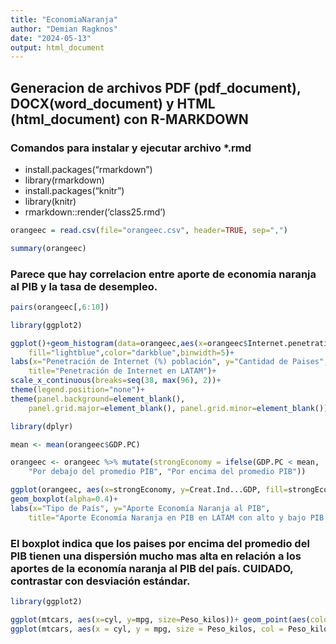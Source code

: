 ```yaml
---
title: "EconomiaNaranja"
author: "Demian Ragknos"
date: "2024-05-13"
output: html_document
---
```

## Generacion de archivos PDF (pdf_document), DOCX(word_document) y HTML (html_document) con R-MARKDOWN
### Comandos para instalar y ejecutar archivo *.rmd
- install.packages("rmarkdown")
- library(rmarkdown)
- install.packages("knitr")
- library(knitr)
- rmarkdown::render('class25.rmd')

```r
orangeec = read.csv(file="orangeec.csv", header=TRUE, sep=",")
```
```r
summary(orangeec)
```
### Parece que hay correlacion entre aporte de economia naranja al PIB y la tasa de desempleo.

```r
pairs(orangeec[,6:10])
```
```r
library(ggplot2)
```
```r
ggplot()+geom_histogram(data=orangeec,aes(x=orangeec$Internet.penetration...population),
    fill="lightblue",color="darkblue",binwidth=5)+
labs(x="Penetración de Internet (%) población", y="Cantidad de Paises", 
    title="Penetración de Internet en LATAM")+
scale_x_continuous(breaks=seq(38, max(96), 2))+
theme(legend.position="none")+
theme(panel.background=element_blank(), 
    panel.grid.major=element_blank(), panel.grid.minor=element_blank())
```
```r
library(dplyr)
```
```r
mean <- mean(orangeec$GDP.PC)
```
```r
orangeec <- orangeec %>% mutate(strongEconomy = ifelse(GDP.PC < mean, 
    "Por debajo del promedio PIB", "Por encima del promedio PIB"))
```
```r
ggplot(orangeec, aes(x=strongEconomy, y=Creat.Ind...GDP, fill=strongEconomy))+
geom_boxplot(alpha=0.4)+
labs(x="Tipo de País", y="Aporte Economía Naranja al PIB", 
    title="Aporte Economía Naranja en PIB en LATAM con alto y bajo PIB per cápita")
```
### El boxplot indica que los paises por encima del promedio del PIB tienen una dispersión mucho mas alta en relación a los aportes de la economía naranja al PIB del país. CUIDADO, contrastar con desviación estándar.
```r
library(ggplot2)
```
```r
ggplot(mtcars, aes(x=cyl, y=mpg, size=Peso_kilos))+ geom_point(aes(color=Peso_kilos))+ facet_wrap(~ am)
ggplot(mtcars, aes(x = cyl, y = mpg, size = Peso_kilos, col = Peso_kilos)) + geom_point() + facet_wrap(~ am)

```

